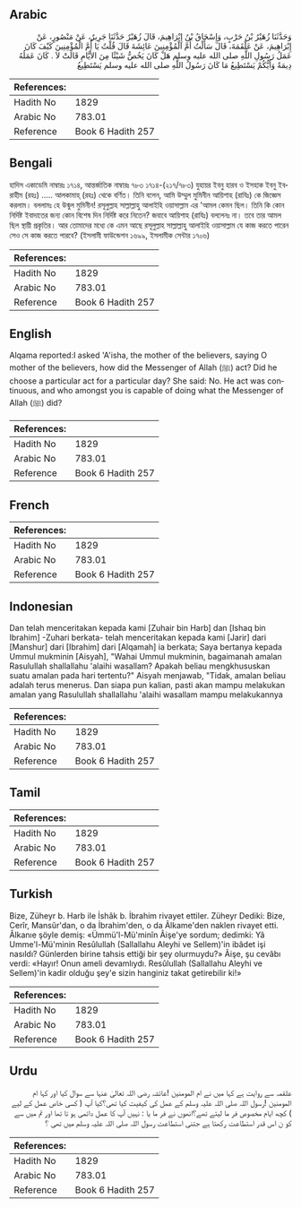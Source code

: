 ## Arabic


<div dir="rtl" lang="ar" style={{fontSize:'larger',backgroundColor:'#f8f9fa',padding:20}}>
وَحَدَّثَنَا زُهَيْرُ بْنُ حَرْبٍ، وَإِسْحَاقُ بْنُ إِبْرَاهِيمَ، قَالَ زُهَيْرٌ حَدَّثَنَا جَرِيرٌ، عَنْ مَنْصُورٍ، عَنْ إِبْرَاهِيمَ، عَنْ عَلْقَمَةَ، قَالَ سَأَلْتُ أُمَّ الْمُؤْمِنِينَ عَائِشَةَ قَالَ قُلْتُ يَا أُمَّ الْمُؤْمِنِينَ كَيْفَ كَانَ عَمَلُ رَسُولِ اللَّهِ صلى الله عليه وسلم هَلْ كَانَ يَخُصُّ شَيْئًا مِنَ الأَيَّامِ قَالَتْ لاَ ‏.‏ كَانَ عَمَلُهُ دِيمَةً وَأَيُّكُمْ يَسْتَطِيعُ مَا كَانَ رَسُولُ اللَّهِ صلى الله عليه وسلم يَسْتَطِيعُ
</div>
<div style={{backgroundColor:'#f8f9fa',padding:20, marginBottom: 10}}><table> <thead> <tr> <th>References:</th> <th></th> </tr> </thead> <tbody><tr><td>Hadith No</td><td>1829</td></tr><tr><td>Arabic No</td><td>783.01</td></tr><tr><td>Reference</td><td>Book 6 Hadith 257</td></tr></tbody></table></div>

## Bengali


<div dir="ltr" lang="bn" style={{fontSize:'larger',backgroundColor:'#f8f9fa',padding:20}}>
হাদিস একাডেমি নাম্বারঃ ১৭১৪, আন্তর্জাতিক নাম্বারঃ ৭৮৩ ১৭১৪-(২১৭/৭৮৩) যুহায়র ইবনু হারব ও ইসহাক ইবনু ইবরাহীম (রহঃ) ..... আলকামাহ্ (রহঃ) থেকে বর্ণিত। তিনি বলেন, আমি উম্মুল মুমিনীন আয়িশাহ (রাযিঃ) কে জিজ্ঞেস করলাম। বললামঃ হে উন্মুল মুমিনীন! রসূলুল্লাহ সাল্লাল্লাহু আলাইহি ওয়াসাল্লাম এর 'আমল কেমন ছিল। তিনি কি কোন নির্দিষ্ট ইবাদাতের জন্য কোন বিশেষ দিন নির্দিষ্ট করে নিতেন? জবাবে আয়িশাহ (রাযিঃ) বললেনঃ না। তবে তার আমল ছিল স্থায়ী প্রকৃতির। আর তোমাদের মধ্যে কে এমন আছে রসূলুল্লাহ সাল্লাল্লাহু আলাইহি ওয়াসাল্লাম যে কাজ করতে পারেন সেও সে কাজ করতে পারবে? (ইসলামী ফাউন্ডেশন ১৬৯৯, ইসলামীক সেন্টার ১৭০৬)
</div>
<div style={{backgroundColor:'#f8f9fa',padding:20, marginBottom: 10}}><table> <thead> <tr> <th>References:</th> <th></th> </tr> </thead> <tbody><tr><td>Hadith No</td><td>1829</td></tr><tr><td>Arabic No</td><td>783.01</td></tr><tr><td>Reference</td><td>Book 6 Hadith 257</td></tr></tbody></table></div>

## English


<div dir="ltr" lang="en" style={{fontSize:'larger',backgroundColor:'#f8f9fa',padding:20}}>
Alqama reported:I asked 'A'isha, the mother of the believers, saying O mother of the believers, how did the Messenger of Allah (ﷺ) act? Did he choose a particular act for a particular day? She said: No. He act was continuous, and who amongst you is capable of doing what the Messenger of Allah (ﷺ) did?
</div>
<div style={{backgroundColor:'#f8f9fa',padding:20, marginBottom: 10}}><table> <thead> <tr> <th>References:</th> <th></th> </tr> </thead> <tbody><tr><td>Hadith No</td><td>1829</td></tr><tr><td>Arabic No</td><td>783.01</td></tr><tr><td>Reference</td><td>Book 6 Hadith 257</td></tr></tbody></table></div>

## French


<div dir="ltr" lang="fr" style={{fontSize:'larger',backgroundColor:'#f8f9fa',padding:20}}>

</div>
<div style={{backgroundColor:'#f8f9fa',padding:20, marginBottom: 10}}><table> <thead> <tr> <th>References:</th> <th></th> </tr> </thead> <tbody><tr><td>Hadith No</td><td>1829</td></tr><tr><td>Arabic No</td><td>783.01</td></tr><tr><td>Reference</td><td>Book 6 Hadith 257</td></tr></tbody></table></div>

## Indonesian


<div dir="ltr" lang="id" style={{fontSize:'larger',backgroundColor:'#f8f9fa',padding:20}}>
Dan telah menceritakan kepada kami [Zuhair bin Harb] dan [Ishaq bin Ibrahim] -Zuhari berkata- telah menceritakan kepada kami [Jarir] dari [Manshur] dari [Ibrahim] dari [Alqamah] ia berkata; Saya bertanya kepada Ummul mukminin [Aisyah], "Wahai Ummul mukminin, bagaimanah amalan Rasulullah shallallahu 'alaihi wasallam? Apakah beliau mengkhususkan suatu amalan pada hari tertentu?" Aisyah menjawab, "Tidak, amalan beliau adalah terus menerus. Dan siapa pun kalian, pasti akan mampu melakukan amalan yang Rasulullah shallallahu 'alaihi wasallam mampu melakukannya
</div>
<div style={{backgroundColor:'#f8f9fa',padding:20, marginBottom: 10}}><table> <thead> <tr> <th>References:</th> <th></th> </tr> </thead> <tbody><tr><td>Hadith No</td><td>1829</td></tr><tr><td>Arabic No</td><td>783.01</td></tr><tr><td>Reference</td><td>Book 6 Hadith 257</td></tr></tbody></table></div>

## Tamil


<div dir="ltr" lang="ta" style={{fontSize:'larger',backgroundColor:'#f8f9fa',padding:20}}>

</div>
<div style={{backgroundColor:'#f8f9fa',padding:20, marginBottom: 10}}><table> <thead> <tr> <th>References:</th> <th></th> </tr> </thead> <tbody><tr><td>Hadith No</td><td>1829</td></tr><tr><td>Arabic No</td><td>783.01</td></tr><tr><td>Reference</td><td>Book 6 Hadith 257</td></tr></tbody></table></div>

## Turkish


<div dir="ltr" lang="tr" style={{fontSize:'larger',backgroundColor:'#f8f9fa',padding:20}}>
Bize, Züheyr b. Harb ile İshâk b. İbrahim rivayet ettiler. Züheyr Dediki: Bize, Cerîr, Mansûr'dan, o da İbrahim'den, o da Âlkame'den naklen rivayet etti. Âlkanıe şöyle demiş: «Ümmü'l-Mü'minîn Âişe'ye sordum; dedimki: Yâ Umme'l-Mü'minin Resûlullah (Sallallahu Aleyhi ve Sellem)'in ibâdet işi nasıldı? Günlerden birine tahsis ettiği bir şey olurmuydu?» Âişe, şu cevâbı verdi: «Hayır! Onun ameli devamlıydı. Resûlullah (Sallallahu Aleyhi ve Sellem)'in kadir olduğu şey'e sizin hanginiz takat getirebilir ki!»
</div>
<div style={{backgroundColor:'#f8f9fa',padding:20, marginBottom: 10}}><table> <thead> <tr> <th>References:</th> <th></th> </tr> </thead> <tbody><tr><td>Hadith No</td><td>1829</td></tr><tr><td>Arabic No</td><td>783.01</td></tr><tr><td>Reference</td><td>Book 6 Hadith 257</td></tr></tbody></table></div>

## Urdu


<div dir="rtl" lang="ur" style={{fontSize:'larger',backgroundColor:'#f8f9fa',padding:20}}>
علقمہ سے روایت ہے کہا میں نے ام المومنین !عائشہ رضی اللہ تعالیٰ عنہا سے سوال کیا اور کہا ام المومنین !رسول اللہ صلی اللہ علیہ وسلم کے عمل کی کیفیت کیا تھی؟کیا آپ ( کسی خاص عمل کے لیے ) کچھ ایام مخصوص فر ما لیتے تھے؟انھوں نے فر ما یا : نہیں آپ کا عمل دائمی ہو تا تھا اور تم میں سے کو ن اس قدر استطاعت رکھتا ہے جتنی استطاعت رسول اللہ صلی اللہ علیہ وسلم میں تھی ؟
</div>
<div style={{backgroundColor:'#f8f9fa',padding:20, marginBottom: 10}}><table> <thead> <tr> <th>References:</th> <th></th> </tr> </thead> <tbody><tr><td>Hadith No</td><td>1829</td></tr><tr><td>Arabic No</td><td>783.01</td></tr><tr><td>Reference</td><td>Book 6 Hadith 257</td></tr></tbody></table></div>